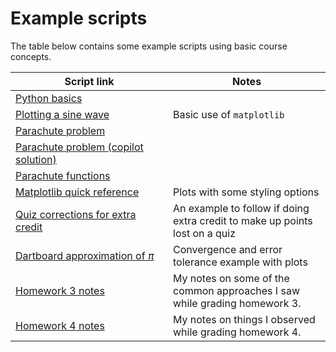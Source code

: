 # Example scripts

The table below contains some example scripts using basic course concepts.

| Script link | Notes |
|----|----|
| [Python basics](/examples/02_python_basics.ipynb) | |
| [Plotting a sine wave](/examples/00_plotting_a_sine_wave.ipynb) | Basic use of `matplotlib` |
| [Parachute problem](/examples/03_parachute.ipynb) |  |
| [Parachute problem (copilot solution)](/examples/03_parachute_copilot.ipynb) |  |
| [Parachute functions](/examples/05_parachute_functions.ipynb) |  |
| [Matplotlib quick reference](/examples/matplotlib_quick_ref.ipynb) | Plots with some styling options |
| [Quiz corrections for extra credit](/examples/quiz_correction.ipynb) | An example to follow if doing extra credit to make up points lost on a quiz |
| [Dartboard approximation of $\pi$](/examples/07_dartboard_pi.ipynb) | Convergence and error tolerance example with plots |
| [Homework 3 notes](/examples/hw03_grading_notes.ipynb) | My notes on some of the common approaches I saw while grading homework 3. |
| [Homework 4 notes](/examples/hw04_grading_notes.ipynb) | My notes on things I observed while grading homework 4. |
